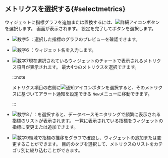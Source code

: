 ## メトリクスを選択する{#selectmetrics}

ウィジェットに指標グラフを追加または置換するには、![詳細アイコン](/img/ico-more.svg)ボタンを選択します。 <Cmdname sid="TTL06220" className="uitext" />画面が表示されます。 設定を完了して<Cmdname sid="save" className="uitext" />ボタンを選択します。

<ProdImg img='db-metrics-select.png' desc='メトリクス選択'/>

- ![数字5](/img/number-05.png) <Cmdname sid="preview" className="uitext" />：選択した指標のグラフのプレビューを確認できます。

- ![数字6](/img/number-06.png) <Cmdname sid="title" className="uitext" />：ウィジェット名を入力します。

- ![数字7](/img/number-07.png)現在選択されているウィジェットのチャートで表示されるメトリクス項目が表示されます。 最大4つのメトリクスを選択できます。

  :::note

  メトリクス項目の右側に![通知アイコン](/img/ic-alert.svg)ボタンを選択すると、そのメトリクスに基づいてアラート通知を設定できる<Cmdname sid="side_eventSetting" className="uitext" /> <code className="newfunc">New</code>メニューに移動できます。

  :::

- ![数字8](/img/number-08.png) <Cmdname sid="BTN06197" className="uitext" /> / <Cmdname sid="BTN06198" className="uitext" />：<Cmdname sid="BTN06197" className="uitext" />を選択すると、データベースモニタリングで頻繁に表示される指標のリストが表示されます。 一覧に表示されている指標をウィジェットの指標に変更または追加できます。

- ![数字9](/img/ic-number-09.svg)領域で指標の推移をグラフで確認し、ウィジェットの追加または変更することができます。 目的のタブを選択して、メトリクスのリストをカテゴリ別に絞り込むことができます。
